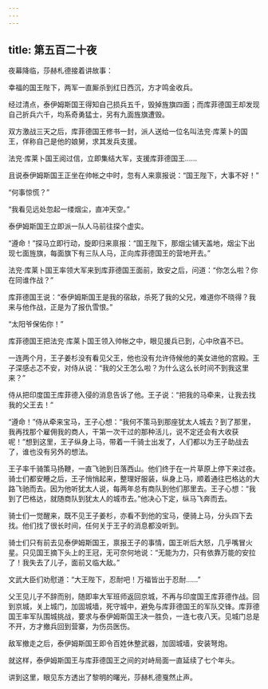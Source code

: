```yaml
---
---
---
```

title: 第五百二十夜
---






夜幕降临，莎赫札德接着讲故事：





幸福的国王陛下，两军一直厮杀到红日西沉，方才鸣金收兵。

经过清点，泰伊姆斯国王得知自己损兵五千，毁掉旌旗四面；而库菲德国王却发现自己折兵六千，均系奇勇猛士，另有九面旌旗遭毁。

双方激战三天之后，库菲德国王修书一封，派人送给一位名叫法兖·库莱卜的国王，佯称自己是他的娘舅，求其发兵支援。

法兖·库莱卜国王阅过信，立即集结大军，支援库菲德国王……





且说泰伊姆斯国王正坐在帅帐之中时，忽有人来禀报说：“国王陛下，大事不好！”

“何事惊慌？”

“我看见远处忽起一缕烟尘，直冲天空。”

泰伊姆斯国王立即派一队人马前往探个虚实。

“遵命！”探马立即行动，旋即归来禀报：“国王陛下，那烟尘铺天盖地，烟尘下出现七面旌旗，每面旗下有三队人马，正向库菲德国王的营地开去。”

法兖·库莱卜国王率领大军来到库菲德国王面前，致安之后，问道：“你怎么啦？你在同谁作战？”

库菲德国王说：“泰伊姆斯国王是我的宿敌，杀死了我的父兄，难道你不晓得？我来与他作战，正是为了报仇雪恨。”

“太阳爷保佑你！”

库菲德国王把法兖·库莱卜国王领入帅帐之中，眼见援兵已到，心中欣喜不已。

一连两个月，王子姜杉没有看见父王，他也没有允许侍候他的美女进他的宫殿。王子深感忐忑不安，对侍从说：“我的父王怎么啦？为什么这么长时间不到我这里来？”

侍从把印度国王库菲德入侵的消息告诉了他。王子说：“把我的马牵来，让我去找我的父王去！”

“遵命！”侍从牵来宝马，王子心想：“我何不策马到那座犹太人城去？到了那里，我再找那个雇佣我的商人，干第一次干过的那种活儿，说不定还会有大收获呢！”想到这里，王子纵身上马，带着一千骑士出发了，人们都以为王子助战去了，谁也没有另外的想法。

王子率千骑策马扬鞭，一直飞驰到日落西山。他们终于在一片草原上停下来过夜。骑士们都安睡之后，王子悄悄起来，整理好服装，纵身上马，顺着通往巴格达的大路飞驰而去。因为他听犹太人说，每两年总有商队到他们那里去。王子心想：“我到了巴格达，就随商队到犹太人的城市去。”他决心下定，纵马飞奔而去。

骑士们一觉醒来，既不见王子姜杉，亦看不到他的宝马，便骑上马，分头四下去找。他们找了很长时间，任何关于王子的消息都没听到。

骑士们只有前去见泰伊姆斯国王，禀报王子的事情，国王听后大怒，几乎嘴冒火星。只见国王摘下头上的王冠，无可奈何地说：“无能为力，只有依靠万能的安拉了！我失去了儿子，面前又临大敌。”

文武大臣们劝慰道：“大王陛下，忍耐吧！万福皆出于忍耐……”

父王见儿子不辞而别，随即率大军班师返回京城，不再与印度国王库菲德作战。回到京城，关上城门，加固城墙，死守城中，避免与库菲德国王的军队交锋。库菲德国王率军队围城挑战，要求与泰伊姆斯国王决一胜负，一连七夜八天。见城门总是不开，方才撤兵回到营寨，为伤员医伤。

敌军撤走之后，泰伊姆斯国王即令百姓休整武器，加固城墙，安装弩炮。

就这样，泰伊姆斯国王与库菲德国王之间的对峙局面一直延续了七个年头。





讲到这里，眼见东方透出了黎明的曙光，莎赫札德戛然止声。